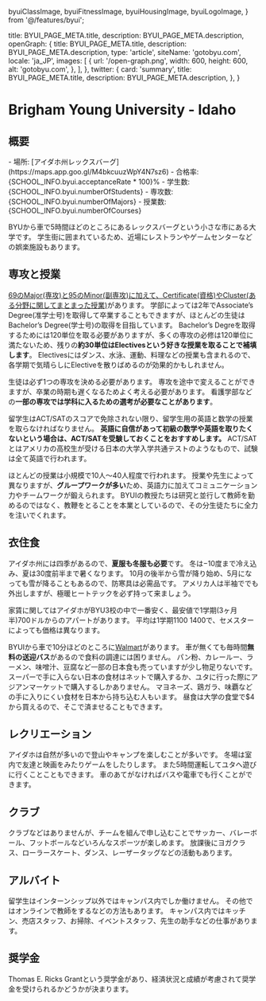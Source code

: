   byuiClassImage,
  byuiFitnessImage,
  byuiHousingImage,
  byuiLogoImage,
} from '@/features/byui';

  title: BYUI_PAGE_META.title,
  description: BYUI_PAGE_META.description,
  openGraph: {
    title: BYUI_PAGE_META.title,
    description: BYUI_PAGE_META.description,
    type: 'article',
    siteName: 'gotobyu.com',
    locale: 'ja_JP',
    images: [
      {
        url: '/open-graph.png',
        width: 600,
        height: 600,
        alt: 'gotobyu.com',
      },
    ],
  },
  twitter: {
    card: 'summary',
    title: BYUI_PAGE_META.title,
    description: BYUI_PAGE_META.description,
  },
}


# Brigham Young University - Idaho


## 概要

<SplitPane>
  <Pane>
    <NextImage
      className='h-80 object-contain'
      src={byuiLogoImage}
      alt='BYUI Logo'
      placeholder='blur'
    />
  </Pane>
  <Pane>
    - <span className='font-bold'>場所</span>: [アイダホ州レックスバーグ](https://maps.app.goo.gl/M4bkcuuzWpY4N7sz6)
    - <span className='font-bold'>合格率</span>: <Digit>{SCHOOL_INFO.byui.acceptanceRate * 100}</Digit>%
    - <span className='font-bold'>学生数</span>: <Digit>{SCHOOL_INFO.byui.numberOfStudents}</Digit>
    - <span className='font-bold'>専攻数</span>: <Digit>{SCHOOL_INFO.byui.numberOfMajors}</Digit>
    - <span className='font-bold'>授業数</span>: <Digit>{SCHOOL_INFO.byui.numberOfCourses}</Digit>
  </Pane>
</SplitPane>

BYUから車で5時間ほどのところにあるレックスバーグという小さな市にある大学です。
学生街に囲まれているため、近場にレストランやゲームセンターなどの娯楽施設もあります。


## 専攻と授業

<div className='pt-8 pb-4 md:float-left w-full md:w-1/2 aspect-[3/2]'>
  <PhotoViewer
    style={{
      '--bg': 'linear-gradient(to bottom right, #0076B6, #002f48)',
    }}
    images={[
      {
        src: byuiClassImage,
        alt: 'BYUI 授業風景',
        citation: 'https://www.byui.edu/education-human-development/',
        placeholder: 'blur',
      },
    ]}
  />
</div>

[69のMajor(専攻)と95のMinor(副専攻)に加えて、Certificate(資格)やCluster(ある分野に関してまとまった授業)](https://www.byui.edu/catalog#/programs)があります。
学部によっては2年でAssociate’s Degree(准学士号)を取得して卒業することもできますが、ほとんどの生徒はBachelor’s Degree(学士号)の取得を目指しています。
Bachelor’s Degreを取得するためには120単位を取る必要がありますが、多くの専攻の必修は120単位に満たないため、残りの**約30単位はElectivesという好きな授業を取ることで補填します**。
Electivesにはダンス、水泳、運動、料理などの授業も含まれるので、各学期で気晴らしにElectiveを散りばめるのが効果的かもしれません。

生徒は必ず1つの専攻を決める必要があります。
専攻を途中で変えることができますが、卒業の時期も遅くなるためよく考える必要があります。
看護学部などの**一部の専攻では学科に入るための選考が必要なことがあります**。

留学生はACT/SATのスコアで免除されない限り、留学生用の英語と数学の授業を取らなければなりません。
**英語に自信があって初級の数学や英語を取りたくないという場合は、ACT/SATを受験しておくことをおすすめします。**
ACT/SATとはアメリカの高校生が受ける日本の大学入学共通テストのようなもので、試験は全て英語で行われます。

ほとんどの授業は小規模で10人〜40人程度で行われます。
授業や先生によって異なりますが、**グループワークが多い**ため、英語力に加えてコミュニケーション力やチームワークが鍛えられます。
BYUIの教授たちは研究と並行して教師を勤めるのではなく、教鞭をとることを本業としているので、その分生徒たちに全力を注いでくれます。


## 衣住食

<div className='pt-8 pb-4 md:float-left w-full md:w-1/2 aspect-[3/2]'>
  <PhotoViewer
    style={{
      '--bg': 'linear-gradient(to bottom right, #0076B6, #002f48)',
    }}
    images={[
      {
        src: byuiHousingImage,
        alt: 'BYUI 学生寮',
        citation: 'https://www.byui.edu/housing/centre-square/features-and-gallery',
        placeholder: 'blur',
      },
    ]}
  />
</div>

アイダホ州には四季があるので、**夏服も冬服も必要**です。
冬は−10度まで冷え込み、夏は30度前半まで暑くなります。
10月の後半から雪が降り始め、5月になっても雪が降ることもあるので、防寒具は必需品です。
アメリカ人は半袖ででも外出しますが、極暖ヒートテックを必ず持って来ましょう。

家賃に関してはアイダホがBYU3校の中で一番安く、最安値で1学期(3ヶ月半)700ドルからのアパートがあります。
平均は1学期$1100~$1400で、セメスターによっても価格は異なります。

BYUIから車で10分ほどのところに[Walmart](https://maps.app.goo.gl/WTB8HTBzSZYNeBo68)があります。
車が無くても毎時間**無料の送迎バス**があるので食料の調達には困りません。
パン粉、カレールー、ラーメン、味噌汁、豆腐など一部の日本食も売っていますが少し物足りないです。
スーパーで手に入らない日本の食材はネットで購入するか、ユタに行った際にアジアンマーケットで購入するしかありません。
マヨネーズ、鶏ガラ、味覇などの手に入りにくい食材を日本から持ち込む人もいます。
昼食は大学の食堂で$4から買えるので、そこで済ませることもできます。


## レクリエーション

アイダホは自然が多いので登山やキャンプを楽しむことが多いです。
冬場は室内で友達と映画をみたりゲームをしたりします。
また5時間運転してユタへ遊びに行くことこともできます。
車のあてがなければバスや電車でも行くことができます。


## クラブ

<div className='pt-8 pb-4 md:float-left w-full md:w-1/2 aspect-[3/2]'>
  <PhotoViewer
    style={{
      '--bg': 'linear-gradient(to bottom right, #0076B6, #002f48)',
    }}
    images={[
      {
        src: byuiFitnessImage,
        alt: 'BYUI フィットネス',
        citation: 'https://www.byui.edu/wellness-center',
        placeholder: 'blur',
      },
    ]}
  />
</div>

クラブなどはありませんが、チームを組んで申し込むことでサッカー、バレーボール、フットボールなどいろんなスポーツが楽しめます。
放課後にヨガクラス、ローラースケート、ダンス、レーザータッグなどの活動もあります。


## アルバイト

留学生はインターンシップ以外ではキャンパス内でしか働けません。
その他ではオンラインで教師をするなどの方法もあります。
キャンパス内ではキッチン、売店スタッフ、お掃除、イベントスタッフ、先生の助手などの仕事があります。


## 奨学金

Thomas E. Ricks Grantという奨学金があり、経済状況と成績が考慮されて奨学金を受けられるかどうかが決まります。
